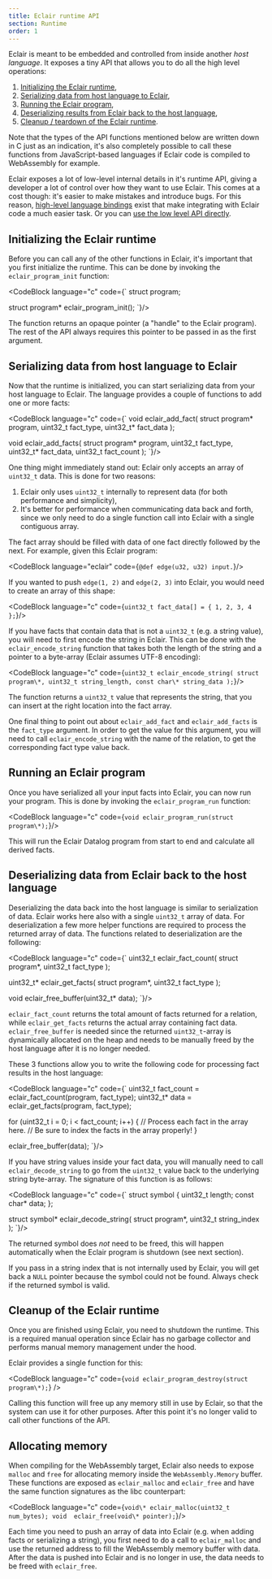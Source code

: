 ```yaml
---
title: Eclair runtime API
section: Runtime
order: 1
---
```



Eclair is meant to be embedded and controlled from inside another _host
language_. It exposes a tiny API that allows you to do all the high level
operations:

1. [Initializing the Eclair runtime](#initializing-the-eclair-runtime),
2. [Serializing data from host language to Eclair](#serializing-data-from-host-language-to-eclair),
3. [Running the Eclair program](#running-an-eclair-program),
4. [Deserializing results from Eclair back to the host language](#deserializing-data-from-eclair-back-to-the-host-language),
5. [Cleanup / teardown of the Eclair runtime](#cleanup-of-the-eclair-runtime).

Note that the types of the API functions mentioned below are written down in C
just as an indication, it's also completely possible to call these functions
from JavaScript-based languages if Eclair code is compiled to WebAssembly for
example.

Eclair exposes a lot of low-level internal details in it's runtime API, giving
a developer a lot of control over how they want to use Eclair. This comes at a
cost though: it's easier to make mistakes and introduce bugs. For this reason,
[high-level language bindings](/docs/invoking-code#integrating-with-other-languages)
exist that make integrating with Eclair code a much easier task. Or you can
[use the low level API directly](/docs/invoking-code#c).

## Initializing the Eclair runtime

Before you can call any of the other functions in Eclair, it's important that
you first initialize the runtime. This can be done by invoking the
`eclair_program_init` function:

<CodeBlock language="c" code={`
struct program;

struct program\* eclair_program_init();
`}/>

The function returns an opaque pointer (a "handle" to the Eclair program). The
rest of the API always requires this pointer to be passed in as the first
argument.

## Serializing data from host language to Eclair

Now that the runtime is initialized, you can start serializing data from your
host language to Eclair. The language provides a couple of functions to add one
or more facts:

<CodeBlock language="c" code={`
void eclair_add_fact(
  struct program\* program,
  uint32_t fact_type,
  uint32_t\* fact_data
);

void eclair_add_facts(
  struct program\* program,
  uint32_t fact_type,
  uint32_t\* fact_data,
  uint32_t fact_count
);
`}/>

One thing might immediately stand out: Eclair only accepts an array of
`uint32_t` data. This is done for two reasons:

1. Eclair only uses `uint32_t` internally to represent data (for both
   performance and simplicity),
2. It's better for performance when communicating data back and forth, since we
   only need to do a single function call into Eclair with a single contiguous
   array.

The fact array should be filled with data of one fact directly followed by
the next. For example, given this Eclair program:

<CodeBlock language="eclair" code={`
@def edge(u32, u32) input.
`}/>

If you wanted to push `edge(1, 2)` and `edge(2, 3)` into Eclair, you would need
to create an array of this shape:

<CodeBlock language="c" code={`
uint32_t fact_data[] = {
  1, 2,
  3, 4
};
`}/>

If you have facts that contain data that is not a `uint32_t` (e.g. a string
value), you will need to first encode the string in Eclair. This can be done
with the `eclair_encode_string` function that takes both the length of the
string and a pointer to a byte-array (Eclair assumes UTF-8 encoding):

<CodeBlock language="c" code={`
uint32_t eclair_encode_string(
  struct program\*,
  uint32_t string_length,
  const char\* string_data
);
`}/>

The function returns a `uint32_t` value that represents the string, that you
can insert at the right location into the fact array.

One final thing to point out about `eclair_add_fact` and `eclair_add_facts` is
the `fact_type` argument. In order to get the value for this argument, you will
need to call `eclair_encode_string` with the name of the relation, to get the
corresponding fact type value back.

## Running an Eclair program

Once you have serialized all your input facts into Eclair, you can now run your
program. This is done by invoking the `eclair_program_run` function:

<CodeBlock language="c" code={`
void eclair_program_run(struct program\*);
`}/>

This will run the Eclair Datalog program from start to end and calculate all
derived facts.

## Deserializing data from Eclair back to the host language

Deserializing the data back into the host language is similar to serialization
of data. Eclair works here also with a single `uint32_t` array of data. For
deserialization a few more helper functions are required to process the
returned array of data. The functions related to deserialization are the following:

<CodeBlock language="c" code={`
uint32_t eclair_fact_count(
  struct program\*,
  uint32_t fact_type
);

uint32_t\* eclair_get_facts(
  struct program\*,
  uint32_t fact_type
);

void eclair_free_buffer(uint32_t\* data);
`}/>

`eclair_fact_count` returns the total amount of facts returned for a relation,
while `eclair_get_facts` returns the actual array containing fact data.
`eclair_free_buffer` is needed since the returned `uint32_t`-array is
dynamically allocated on the heap and needs to be manually freed by the host
language after it is no longer needed.

These 3 functions allow you to write the following code for processing fact
results in the host language:

<CodeBlock language="c" code={`
uint32_t fact_count = eclair_fact_count(program, fact_type);
uint32_t\* data = eclair_get_facts(program, fact_type);

for (uint32_t i = 0; i < fact_count; i++) {
   // Process each fact in the array here.
   // Be sure to index the facts in the array properly!
}

eclair_free_buffer(data);
`}/>

If you have string values inside your fact data, you will manually need to
call `eclair_decode_string` to go from the `uint32_t` value back to the
underlying string byte-array. The signature of this function is as follows:

<CodeBlock language="c" code={`
struct symbol {
  uint32_t length;
  const char\* data;
};

struct symbol\* eclair_decode_string(
  struct program\*,
  uint32_t string_index
);
`}/>

The returned symbol does _not_ need to be freed, this will happen
automatically when the Eclair program is shutdown (see next section).

If you pass in a string index that is not internally used by Eclair, you will
get back a `NULL` pointer because the symbol could not be found. Always check
if the returned symbol is valid.

## Cleanup of the Eclair runtime

Once you are finished using Eclair, you need to shutdown the runtime. This is a
required manual operation since Eclair has no garbage collector and performs
manual memory management under the hood.

Eclair provides a single function for this:

<CodeBlock language="c" code={`
void eclair_program_destroy(struct program\*);
`} />

Calling this function will free up any memory still in use by Eclair, so that
the system can use it for other purposes. After this point it's no longer valid
to call other functions of the API.

## Allocating memory

When compiling for the WebAssembly target, Eclair also needs to expose `malloc`
and `free` for allocating memory inside the `WebAssembly.Memory` buffer. These
functions are exposed as `eclair_malloc` and `eclair_free` and have the same
function signatures as the libc counterpart:

<CodeBlock language="c" code={`
void\* eclair_malloc(uint32_t num_bytes);
void  eclair_free(void\* pointer);
`}/>


Each time you need to push an array of data into Eclair (e.g. when adding facts
or serializing a string), you first need to do a call to `eclair_malloc` and use
the returned address to fill the WebAssembly memory buffer with data. After the
data is pushed into Eclair and is no longer in use, the data needs to be freed
with `eclair_free`.
